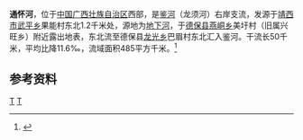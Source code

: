 {{Infobox River
  | river_name      = 通怀河
  | image_name      = 
  | image_size      = 
  | caption         = 
  | origin          = [[广西壮族自治区|广西壮族自治区]][[靖西市|靖西市]][[武平乡|武平乡]]果能村东北
  | mouth           = 广西壮族自治区[[德保县|德保县]][[龙光乡|龙光乡]]巴眉村[[龙须河|鉴河]]
  | basin_countries = 广西靖西市、德保县
  | length          = 50 km
  | elevation       = 802 m
  | mouth_elevation = 252 m
  | discharge       = 7.5 m<sup>3</sup>/s
  | watershed       = 485 km<sup>2</sup>
}}
'''通怀河'''，位于[[中国|中国]][[广西壮族自治区|广西壮族自治区]]西部，是[[龙须河|鉴河]]（龙须河）右岸支流，发源于[[靖西市|靖西市]][[武平乡|武平乡]]果能村东北1.2千米处，源地为[[地下河|地下河]]，于[[德保县|德保县]][[燕峒乡|燕峒乡]]美圩村（旧属兴旺乡）附近露出地表，东北流至德保县[[龙光乡|龙光乡]]巴眉村东北汇入鉴河。干流长50千米，平均比降11.6‰，流域面积485平方千米。<ref name="中国河湖大典">{{cite book zh |author=《[[中国河湖大典|中国河湖大典]]》编纂委员会 |title=《中国河湖大典·珠江卷》 |format=M|edition=1 |location=北京 |publisher=中国水利水电出版社 |date=2013年1月 |pages=137页 |id= ISBN 978-7-5170-0561-2}}</ref>

==参考资料==
{{reflist}}

[[Category:右江水系|T]]
[[Category:广西河流|T]]